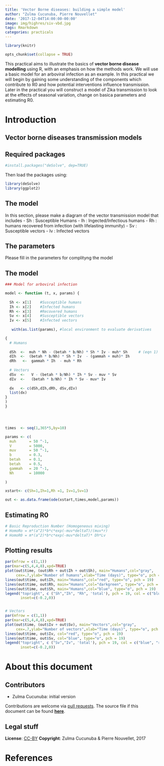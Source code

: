 ```yaml
---
title: 'Vector Borne diseases: building a simple model'
author: "Zulma Cucunuba, Pierre Nouvellet"
date: '2017-12-04T14:00:00-00:00'
image: img/highres/siv-vbd.jpg
tags: Rmarkdown
categories: practicals
---
```


```r
library(knitr)

opts_chunk$set(collapse = TRUE)


```


This practical aims to illustrate the basics of **vector borne disease modelling**
using R, with an emphasis on how the methods work. We will use a basic model for an arboviral infection as an example. In this practical we will begin by gaining some understanding of the components which contribute to R0 and how potential interventions influence transmission. Later in the practical you will construct a model of Zika transmission to look at the effects of seasonal variation, change on basica parameters and estimating R0.



# Introduction

## Vector borne diseases transmission models


## Required packages


```r
#install.packages("deSolve", dep=TRUE)
```

Then load the packages using:
```r
library(deSolve)
library(ggplot2)

```

## The model

In this section, please make a diagram of the vector transmission model that includes
- Sh : Susceptible Humans
- Ih : Ingected/Infectious humans
- Rh : humans recovered from infection (with lifelasting immunity)
- Sv : Susceptible vectors
- Iv : Infected vectors



## The parameters

Please fill in the parameters for complityng the model





## The model



```r


### Model for arboviral infection

model <- function (t, x, params) {
  
  Sh <- x[1]    #Susceptible humans
  Ih <- x[2]    #Infected humans
  Rh <- x[3]    #Recovered humans
  Sv <- x[4]    #Susceptible vectors
  Iv <- x[5]    #Infected vectors
  
   with(as.list(params), #local environment to evaluate derivatives

{
  # Humans
  
  dSh  <-  muh * Nh - (betah * b/Nh) * Sh * Iv - muh* Sh     # (eqn 1)
  dIh  <-  (betah * b/Nh) * Sh * Iv  - (gammah + muh)* Ih
  dRh   <-  gammah * Ih  - muh * Rh
  
  # Vectors
  dSv  <-   V - (betah * b/Nh) * Ih * Sv - muv * Sv 
  dIv  <-   (betah * b/Nh) * Ih * Sv - muv* Iv
  
  dx   <- c(dSh,dIh,dRh, dSv,dIv)
  list(dx)
}
)
}





```



```r
times  <- seq(1,365*5,by=10)

params <- c(
  muh      = 50 ^-1,
  V        = 5000,
  muv      = 50 ^-1,
  b        = 0.3,
  betah    = 0.1,
  betah    = 0.5,
  gammah   = 20 ^-1,
  Nh       = 10000
  
)

xstart<- c(Sh=1,Ih=1,Rh =1, Iv=1,Sv=1)

out <- as.data.frame(ode(xstart,times,model,params))


```






## Estimating R0



```r
# Basic Reproduction Number (Homogeneous mixing)
# HomoRo = m*(a^2)*b*c*exp(-muv*deltaT)/(muv*r)
# HomoR0 = m*(a^2)*b*c*exp(-muv*deltaT)* Dh*Lv


```



## Plotting results



```r
par(mfrow = c(1,1))
par(mar=c(5,4,4,8),xpd=TRUE)
plot(out$time, (out$Rh + out$Ih + out$Sh), main="Humans",col="gray",
     cex=.7,ylab="Number of humans",xlab="Time (days)", type="o", pch = 19)
lines(out$time, out$Ih, main="Humans",col="red", type="o", pch = 19)
lines(out$time, out$Rh, main="Humans",col="darkgreen", type="o", pch = 19)
lines(out$time, out$Sh, main="Humans",col="blue", type="o", pch = 19)
legend("topright", c ("Sh","Ih", "Rh", 'total'), pch = 19, col = c("blue", "red", "darkgreen", "gray"),
       inset=c(-0.2,0))


# Vectors
par(mfrow = c(1,1))
par(mar=c(5,4,4,8),xpd=TRUE)
plot(out$time, (out$Iv + out$Sv), main="Vectors",col="gray",
     cex=.7,ylab="Number of vectors",xlab="Time (days)", type="o", pch = 19)
lines(out$time, out$Iv, col="red", type="o", pch = 19)
lines(out$time, out$Sv, col="blue", type="o", pch = 19)
legend("topright", c ("Sv","Iv", 'total'), pch = 19, col = c("blue", "red", "gray"),
       inset=c(-0.2,0))


```




     

# About this document

## Contributors

- Zulma Cucunuba: initial version

Contributions are welcome via [pull requests](https://github.com/reconhub/learn/pulls). The source file if this document can be found [**here**](https://raw.githubusercontent.com/reconhub/learn/master/content/post/2017-12-04-practical-vbd.Rmd).



## Legal stuff

**License**: [CC-BY](https://creativecommons.org/licenses/by/3.0/)
**Copyright**: Zulma Cucunuba & Pierre Nouvellet, 2017



# References

